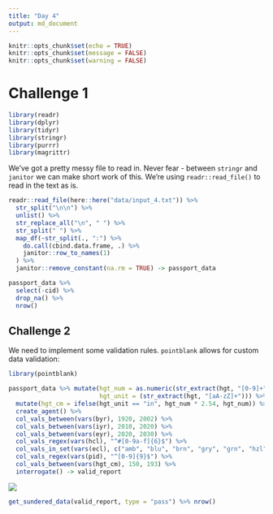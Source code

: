 ```yaml
---
title: "Day 4"
output: md_document
---
```

```r
knitr::opts_chunk$set(echo = TRUE)
knitr::opts_chunk$set(message = FALSE)
knitr::opts_chunk$set(warning = FALSE)
```

# Challenge 1

```r
library(readr)
library(dplyr)
library(tidyr)
library(stringr)
library(purrr)
library(magrittr)
```

We've got a pretty messy file to read in. Never fear - between `stringr` and `janitor` we can make short work of this. We're using `readr::read_file()` to read in the text as is.

```r
readr::read_file(here::here("data/input_4.txt")) %>% 
  str_split("\n\n") %>% 
  unlist() %>% 
  str_replace_all("\n", " ") %>% 
  str_split(" ") %>% 
  map_df(~str_split(., ":") %>% 
    do.call(cbind.data.frame, .) %>% 
    janitor::row_to_names(1)
  ) %>% 
  janitor::remove_constant(na.rm = TRUE) -> passport_data
```


```r
passport_data %>% 
  select(-cid) %>% 
  drop_na() %>% 
  nrow()
```

## Challenge 2

We need to implement some validation rules. `pointblank` allows for custom data validation:

```r
library(pointblank)

passport_data %>% mutate(hgt_num = as.numeric(str_extract(hgt, "[0-9]+")),
                         hgt_unit = (str_extract(hgt, "[aA-zZ]+"))) %>% 
  mutate(hgt_cm = ifelse(hgt_unit == "in", hgt_num * 2.54, hgt_num)) %>% 
  create_agent() %>% 
  col_vals_between(vars(byr), 1920, 2002) %>% 
  col_vals_between(vars(iyr), 2010, 2020) %>% 
  col_vals_between(vars(eyr), 2020, 2030) %>% 
  col_vals_regex(vars(hcl), "^#[0-9a-f]{6}$") %>% 
  col_vals_in_set(vars(ecl), c("amb", "blu", "brn", "gry", "grn", "hzl", "oth")) %>% 
  col_vals_regex(vars(pid), "^[0-9]{9}$") %>% 
  col_vals_between(vars(hgt_cm), 150, 193) %>% 
  interrogate() -> valid_report

```

![](solutions/4/valid_report.png)

```r
get_sundered_data(valid_report, type = "pass") %>% nrow()
```

